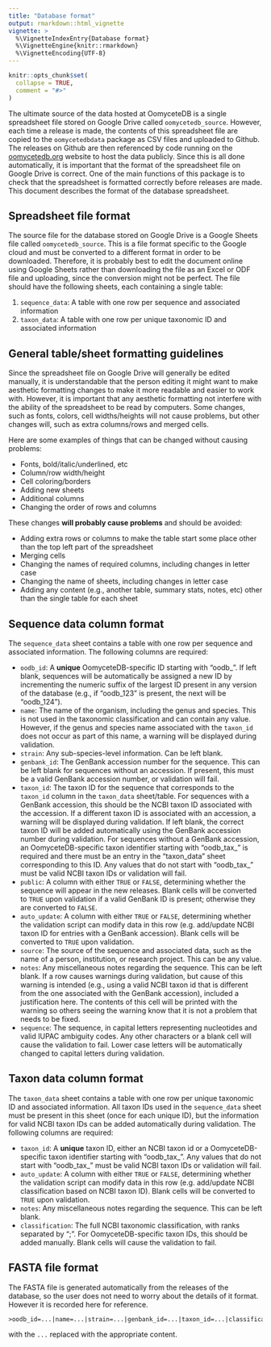 ```yaml
---
title: "Database format"
output: rmarkdown::html_vignette
vignette: >
  %\VignetteIndexEntry{Database format}
  %\VignetteEngine{knitr::rmarkdown}
  %\VignetteEncoding{UTF-8}
---
```


```r
knitr::opts_chunk$set(
  collapse = TRUE,
  comment = "#>"
)
```

The ultimate source of the data hosted at OomyceteDB is a single spreadsheet file stored on Google Drive called `oomycetedb_source`.
However, each time a release is made, the contents of this spreadsheet file are copied to the `oomycetedbdata` package as CSV files and uploaded to Github.
The releases on Github are then referenced by code running on the [oomycetedb.org](http://www.oomycetedb.org/) website to host the data publicly.
Since this is all done automatically, it is important that the format of the spreadsheet file on Google Drive is correct.
One of the main functions of this package is to check that the spreadsheet is formatted correctly before releases are made.
This document describes the format of the database spreadsheet. 

## Spreadsheet file format

The source file for the database stored on Google Drive is a Google Sheets file called `oomycetedb_source`.
This is a file format specific to the Google cloud and must be converted to a different format in order to be downloaded.
Therefore, it is probably best to edit the document online using Google Sheets rather than downloading the file as an Excel or ODF file and uploading, since the conversion might not be perfect.
The file should have the following sheets, each containing a single table:

1. `sequence_data`: A table with one row per sequence and associated information
1. `taxon_data`: A table with one row per unique taxonomic ID and associated information

## General table/sheet formatting guidelines

Since the spreadsheet file on Google Drive will generally be edited manually, it is understandable that the person editing it might want to make aesthetic formatting changes to make it more readable and easier to work with.
However, it is important that any aesthetic formatting not interfere with the ability of the spreadsheet to be read by computers.
Some changes, such as fonts, colors, cell widths/heights will not cause problems, but other changes will, such as extra columns/rows and merged cells.

Here are some examples of things that can be changed without causing problems:

* Fonts, bold/italic/underlined, etc
* Column/row width/height
* Cell coloring/borders
* Adding new sheets
* Additional columns
* Changing the order of rows and columns

These changes **will probably cause problems** and should be avoided:

* Adding extra rows or columns to make the table start some place other than the top left part of the spreadsheet
* Merging cells
* Changing the names of required columns, including changes in letter case
* Changing the name of sheets, including changes in letter case
* Adding any content (e.g., another table, summary stats, notes, etc) other than the single table for each sheet

## Sequence data column format

The `sequence_data` sheet contains a table with one row per sequence and associated information.
The following columns are required: 

* `oodb_id`: A **unique** OomyceteDB-specific ID starting with "oodb_". If left blank, sequences will be automatically be assigned a new ID by incrementing the numeric suffix of the largest ID present in any version of the database (e.g., if "oodb_123" is present, the next will be "oodb_124").
* `name`: The name of the organism, including the genus and species. This is not used in the taxonomic classification and can contain any value. However, if the genus and species name associated with the `taxon_id` does not occur as part of this name, a warning will be displayed during validation.
* `strain`: Any sub-species-level information. Can be left blank.
* `genbank_id`: The GenBank accession number for the sequence. This can be left blank for sequences without an accession. If present, this must be a valid GenBank accession number, or validation will fail.
* `taxon_id`: The taxon ID for the sequence that corresponds to the `taxon_id` column in the `taxon_data` sheet/table. For sequences with a GenBank accession, this should be the NCBI taxon ID associated with the accession. If a different taxon ID is associated with an accession, a warning will be displayed during validation. If left blank, the correct taxon ID will be added automatically using the GenBank accession number during validation. For sequences without a GenBank accession, an OomyceteDB-specific taxon identifier starting with "oodb_tax_" is required and there must be an entry in the "taxon_data" sheet corresponding to this ID. Any values that do not start with "oodb_tax_" must be valid NCBI taxon IDs or validation will fail.
* `public`: A column with either `TRUE` or `FALSE`, determining whether the sequence will appear in the new releases. Blank cells will be converted to `TRUE` upon validation if a valid GenBank ID is present; otherwise they are converted to `FALSE`.
* `auto_update`: A column with either `TRUE` or `FALSE`, determining whether the validation script can modify data in this row (e.g. add/update NCBI taxon ID for entries with a GenBank accession). Blank cells will be converted to `TRUE` upon validation.
* `source`: The source of the sequence and associated data, such as the name of a person, institution, or research project. This can be any value.
* `notes`: Any miscellaneous notes regarding the sequence. This can be left blank. If a row causes warnings during validation, but cause of this warning is intended (e.g., using a valid NCBI taxon id that is different from the one associated with the GenBank accession), included a justification here. The contents of this cell will be printed with the warning so others seeing the warning know that it is not a problem that needs to be fixed.
* `sequence`: The sequence, in capital letters representing nucleotides and valid IUPAC ambiguity codes. Any other characters or a blank cell will cause the validation to fail. Lower case letters will be automatically changed to capital letters during validation.

## Taxon data column format

The `taxon_data` sheet contains a table with one row per unique taxonomic ID and associated information.
All taxon IDs used in the `sequence_data` sheet must be present in this sheet (once for each unique ID), but the information for valid NCBI taxon IDs can be added automatically during validation.
The following columns are required:

* `taxon_id`: A **unique** taxon ID, either an NCBI taxon id or a OomyceteDB-specific taxon identifier starting with "oodb_tax_". Any values that do not start with "oodb_tax_" must be valid NCBI taxon IDs or validation will fail.
* `auto_update`: A column with either `TRUE` or `FALSE`, determining whether the validation script can modify data in this row (e.g. add/update NCBI classification based on NCBI taxon ID). Blank cells will be converted to `TRUE` upon validation.
* `notes`: Any miscellaneous notes regarding the sequence. This can be left blank.
* `classification`: The full NCBI taxonomic classification, with ranks separated by ";". For OomyceteDB-specific taxon IDs, this should be added manually. Blank cells will cause the validation to fail.


## FASTA file format

The FASTA file is generated automatically from the releases of the database, so the user does not need to worry about the details of it format.
However it is recorded here for reference.

```
>oodb_id=...|name=...|strain=...|genbank_id=...|taxon_id=...|classification=...
```

with the `...` replaced with the appropriate content.
